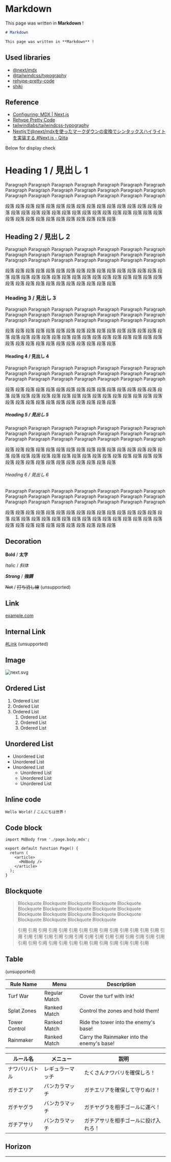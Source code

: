 # Markdown

This page was written in **Markdown** !

```md
# Markdown

This page was written in **Markdown** !
```

## Used libraries

- [@next/mdx](https://www.npmjs.com/package/@next/mdx)
- [@tailwindcss/typography](https://www.npmjs.com/package/@tailwindcss/typography)
- [rehype-pretty-code](https://www.npmjs.com/package/rehype-pretty-code?activeTab=readme)
- [shiki](https://www.npmjs.com/package/shiki)

## Reference

- [Configuring: MDX | Next.js](https://nextjs.org/docs/pages/building-your-application/configuring/mdx)
- [Rehype Pretty Code](https://rehype-pretty.pages.dev/#installation)
- [tailwindlabs/tailwindcss-typography](https://github.com/tailwindlabs/tailwindcss-typography)
- [Nextjsで@next/mdxを使ったマークダウンの変換でシンタックスハイライトを実装する #Next.js - Qiita](https://qiita.com/KokiSakano/items/571130652864432b8489)

<div className="divider my-16">Below for display check</div>

# Heading 1 / 見出し 1

Paragraph Paragraph Paragraph Paragraph Paragraph Paragraph Paragraph Paragraph Paragraph Paragraph Paragraph Paragraph Paragraph Paragraph Paragraph Paragraph Paragraph Paragraph Paragraph Paragraph Paragraph

段落 段落 段落 段落 段落 段落 段落 段落 段落 段落 段落 段落 段落 段落 段落 段落 段落 段落 段落 段落 段落 段落 段落 段落 段落 段落 段落 段落 段落 段落 段落 段落 段落 段落 段落 段落 段落 段落 段落 段落 段落 段落

## Heading 2 / 見出し 2

Paragraph Paragraph Paragraph Paragraph Paragraph Paragraph Paragraph Paragraph Paragraph Paragraph Paragraph Paragraph Paragraph Paragraph Paragraph Paragraph Paragraph Paragraph Paragraph Paragraph Paragraph

段落 段落 段落 段落 段落 段落 段落 段落 段落 段落 段落 段落 段落 段落 段落 段落 段落 段落 段落 段落 段落 段落 段落 段落 段落 段落 段落 段落 段落 段落 段落 段落 段落 段落 段落 段落 段落 段落 段落 段落 段落 段落

### Heading 3 / 見出し 3

Paragraph Paragraph Paragraph Paragraph Paragraph Paragraph Paragraph Paragraph Paragraph Paragraph Paragraph Paragraph Paragraph Paragraph Paragraph Paragraph Paragraph Paragraph Paragraph Paragraph Paragraph

段落 段落 段落 段落 段落 段落 段落 段落 段落 段落 段落 段落 段落 段落 段落 段落 段落 段落 段落 段落 段落 段落 段落 段落 段落 段落 段落 段落 段落 段落 段落 段落 段落 段落 段落 段落 段落 段落 段落 段落 段落 段落

#### Heading 4 / 見出し 4

Paragraph Paragraph Paragraph Paragraph Paragraph Paragraph Paragraph Paragraph Paragraph Paragraph Paragraph Paragraph Paragraph Paragraph Paragraph Paragraph Paragraph Paragraph Paragraph Paragraph Paragraph

段落 段落 段落 段落 段落 段落 段落 段落 段落 段落 段落 段落 段落 段落 段落 段落 段落 段落 段落 段落 段落 段落 段落 段落 段落 段落 段落 段落 段落 段落 段落 段落 段落 段落 段落 段落 段落 段落 段落 段落 段落 段落

##### Heading 5 / 見出し 5

Paragraph Paragraph Paragraph Paragraph Paragraph Paragraph Paragraph Paragraph Paragraph Paragraph Paragraph Paragraph Paragraph Paragraph Paragraph Paragraph Paragraph Paragraph Paragraph Paragraph Paragraph

段落 段落 段落 段落 段落 段落 段落 段落 段落 段落 段落 段落 段落 段落 段落 段落 段落 段落 段落 段落 段落 段落 段落 段落 段落 段落 段落 段落 段落 段落 段落 段落 段落 段落 段落 段落 段落 段落 段落 段落 段落 段落

###### Heading 6 / 見出し 6

Paragraph Paragraph Paragraph Paragraph Paragraph Paragraph Paragraph Paragraph Paragraph Paragraph Paragraph Paragraph Paragraph Paragraph Paragraph Paragraph Paragraph Paragraph Paragraph Paragraph Paragraph

段落 段落 段落 段落 段落 段落 段落 段落 段落 段落 段落 段落 段落 段落 段落 段落 段落 段落 段落 段落 段落 段落 段落 段落 段落 段落 段落 段落 段落 段落 段落 段落 段落 段落 段落 段落 段落 段落 段落 段落 段落 段落

## Decoration

**Bold** / **太字**

_Italic_ / _斜体_

**_Strong_** / **_強調_**

~~Not~~ / ~~打ち消し線~~ (unsupported)

## Link

[example.com](https://example.com/)

## Internal Link

[#Link](#Link) (unsupported)

## Image

![next.svg](/next.svg)

## Ordered List

1. Ordered List
2. Ordered List
3. Ordered List
   1. Ordered List
   2. Ordered List
   3. Ordered List

## Unordered List

- Unordered List
- Unordered List
- Unordered List
  - Unordered List
  - Unordered List
  - Unordered List

## Inline code

`Hello World!` / `こんにちは世界！`

## Code block

```tsx
import MdBody from './page.body.mdx';

export default function Page() {
  return (
    <article>
      <MdBody />
    </article>
  );
}
```

## Blockquote

> Blockquote Blockquote Blockquote Blockquote Blockquote Blockquote Blockquote Blockquote Blockquote Blockquote Blockquote Blockquote Blockquote Blockquote Blockquote Blockquote Blockquote Blockquote Blockquote

> 引用 引用 引用 引用 引用 引用 引用 引用 引用 引用 引用 引用 引用 引用 引用 引用 引用 引用 引用 引用 引用 引用 引用 引用 引用 引用 引用 引用 引用 引用 引用 引用 引用 引用 引用 引用 引用 引用 引用 引用 引用 引用

## Table

(unsupported)

| Rule Name     | Menu          | Description                                |
| ------------- | ------------- | ------------------------------------------ |
| Turf War      | Regular Match | Cover the turf with ink!                   |
| Splat Zones   | Ranked Match  | Control the zones and hold them!           |
| Tower Control | Ranked Match  | Ride the tower into the enemy's base!      |
| Rainmaker     | Ranked Match  | Carry the Rainmaker into the enemy's base! |

| ルール名       | メニュー         | 説明                                 |
| -------------- | ---------------- | ------------------------------------ |
| ナワバリバトル | レギュラーマッチ | たくさんナワバリを確保しろ！         |
| ガチエリア     | バンカラマッチ   | ガチエリアを確保して守りぬけ！       |
| ガチヤグラ     | バンカラマッチ   | ガチヤグラを相手ゴールに運べ！       |
| ガチアサリ     | バンカラマッチ   | ガチアサリを相手ゴールに投げ入れろ！ |

## Horizon

---
